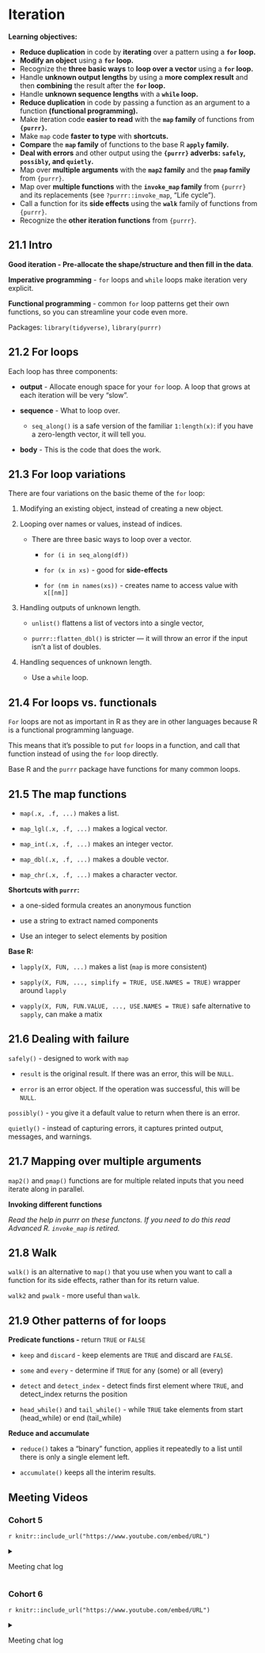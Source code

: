 # Iteration

**Learning objectives:**

-   **Reduce duplication** in code by **iterating** over a pattern using a **`for` loop.**
-   **Modify an object** using a **`for` loop.**
-   Recognize the **three basic ways** to **loop over a vector** using a **`for` loop.**
-   Handle **unknown output lengths** by using a **more complex result** and then **combining** the result after the **`for` loop.**
-   Handle **unknown sequence lengths** with a **`while` loop.**
-   **Reduce duplication** in code by passing a function as an argument to a function **(functional programming).**
-   Make iteration code **easier to read** with the **`map` family** of functions from **`{purrr}`.**
-   Make `map` code **faster to type** with **shortcuts.**
-   **Compare** the **`map` family** of functions to the base R **`apply` family.**
-   **Deal with errors** and other output using the **`{purrr}` adverbs: `safely`, `possibly`, and `quietly`.**
-   Map over **multiple arguments** with the **`map2` family** and the **`pmap` family** from `{purrr}`.
-   Map over **multiple functions** with the **`invoke_map` family** from `{purrr}` and its replacements (see `?purrr::invoke_map`, "Life cycle").
-   Call a function for its **side effects** using the **`walk`** family of functions from `{purrr}`.
-   Recognize the **other iteration functions** from `{purrr}`.

## 21.1 Intro

**Good iteration - Pre-allocate the shape/structure and then fill in the data**.

**Imperative programming** - `for` loops and `while` loops make iteration very explicit.

**Functional programming** - common `for` loop patterns get their own functions, so you can streamline your code even more.

Packages: `library(tidyverse)`, `library(purrr)`

## 21.2 For loops

Each loop has three components:

-   **output** - Allocate enough space for your `for` loop. A loop that grows at each iteration will be very "slow".

-   **sequence** - What to loop over.

    -   `seq_along()` is a safe version of the familiar `1:length(x)`: if you have a zero-length vector, it will tell you.

-   **body** - This is the code that does the work.

## 21.3 For loop variations

There are four variations on the basic theme of the `for` loop:

1.  Modifying an existing object, instead of creating a new object.

2.  Looping over names or values, instead of indices.

    -   There are three basic ways to loop over a vector.

        -   `for (i in seq_along(df))`

        -   `for (x in xs)` - good for **side-effects**

        -   `for (nm in names(xs))` - creates name to access value with `x[[nm]]`

3.  Handling outputs of unknown length.

    -   `unlist()` flattens a list of vectors into a single vector,

    -   `purrr::flatten_dbl()` is stricter --- it will throw an error if the input isn't a list of doubles.

4.  Handling sequences of unknown length.

    -   Use a `while` loop.

## 21.4 For loops vs. functionals

`For` loops are not as important in R as they are in other languages because R is a functional programming language.

This means that it's possible to put `for` loops in a function, and call that function instead of using the `for` loop directly.

Base R and the `purrr` package have functions for many common loops.

## 21.5 The map functions

-   `map(.x, .f, ...)` makes a list.

-   `map_lgl(.x, .f, ...)` makes a logical vector.

-   `map_int(.x, .f, ...)` makes an integer vector.

-   `map_dbl(.x, .f, ...)` makes a double vector.

-   `map_chr(.x, .f, ...)` makes a character vector.

**Shortcuts with `purrr`:**

-   a one-sided formula creates an anonymous function

-   use a string to extract named components

-   Use an integer to select elements by position

**Base R:**

-   `lapply(X, FUN, ...)` makes a list (`map` is more consistent)

-   `sapply(X, FUN, ..., simplify = TRUE, USE.NAMES = TRUE)` wrapper around `lapply`

-   `vapply(X, FUN, FUN.VALUE, ..., USE.NAMES = TRUE)` safe alternative to `sapply`, can make a matix

## 21.6 Dealing with failure

`safely()` - designed to work with `map`

-   `result` is the original result. If there was an error, this will be `NULL`.

-   `error` is an error object. If the operation was successful, this will be `NULL`.

`possibly()` - you give it a default value to return when there is an error.

`quietly()` - instead of capturing errors, it captures printed output, messages, and warnings.

## 21.7 Mapping over multiple arguments

`map2()` and `pmap()` functions are for multiple related inputs that you need iterate along in parallel.

**Invoking different functions**

*Read the help in purrr on these functons. If you need to do this read Advanced R. `invoke_map` is retired.*

## 21.8 Walk

`walk()` is an alternative to `map()` that you use when you want to call a function for its side effects, rather than for its return value.

`walk2` and `pwalk` - more useful than `walk`.

## 21.9 Other patterns of for loops

**Predicate functions -** return `TRUE` or `FALSE`

-   `keep` and `discard` - keep elements are `TRUE` and discard are `FALSE`.

-   `some` and `every` - determine if `TRUE` for any (some) or all (every)

-   `detect` and `detect_index` - detect finds first element where `TRUE`, and detect_index returns the position

-   `head_while()` and `tail_while()` - while `TRUE` take elements from start (head_while) or end (tail_while)

**Reduce and accumulate**

-   `reduce()` takes a "binary" function, applies it repeatedly to a list until there is only a single element left.

-   `accumulate()` keeps all the interim results.

## Meeting Videos

### Cohort 5

`r knitr::include_url("https://www.youtube.com/embed/URL")`

<details>

<summary>

Meeting chat log

</summary>

    LOG

</details>

### Cohort 6

`r knitr::include_url("https://www.youtube.com/embed/URL")`

<details>

<summary>

Meeting chat log

</summary>

    LOG

</details>
